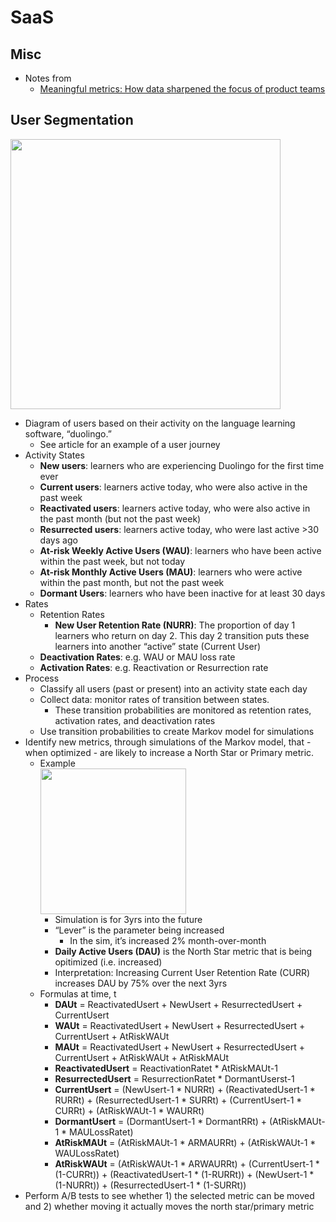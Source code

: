 # SaaS {#sec-saas .unnumbered}

## Misc {#sec-saas-misc .unnumberd}

-   Notes from
    -   [Meaningful metrics: How data sharpened the focus of product teams](https://blog.duolingo.com/growth-model-duolingo/)

## User Segmentation {#sec-saas-userseg .unnumbered}

![](./_resources/SaaS.resources/image.png){width="432"}

-   Diagram of users based on their activity on the language learning software, "duolingo."
    -   See article for an example of a user journey
-   Activity States
    -   **New users**: learners who are experiencing Duolingo for the first time ever
    -   **Current users**: learners active today, who were also active in the past week
    -   **Reactivated users**: learners active today, who were also active in the past month (but not the past week)
    -   **Resurrected users**: learners active today, who were last active \>30 days ago
    -   **At-risk Weekly Active Users (WAU)**: learners who have been active within the past week, but not today
    -   **At-risk Monthly Active Users (MAU)**: learners who were active within the past month, but not the past week
    -   **Dormant Users**: learners who have been inactive for at least 30 days
-   Rates
    -   Retention Rates
        -   **New User Retention Rate (NURR)**: The proportion of day 1 learners who return on day 2. This day 2 transition puts these learners into another "active" state (Current User)
    -   **Deactivation Rates**: e.g. WAU or MAU loss rate
    -   **Activation Rates**: e.g. Reactivation or Resurrection rate
-   Process
    -   Classify all users (past or present) into an activity state each day
    -   Collect data: monitor rates of transition between states.
        -   These transition probabilities are monitored as retention rates, activation rates, and deactivation rates
    -   Use transition probabilities to create Markov model for simulations
-   Identify new metrics, through simulations of the Markov model, that - when optimized - are likely to increase a North Star or Primary metric.
    -   Example\
        ![](./_resources/SaaS.resources/image.1.png){width="233"}
        -   Simulation is for 3yrs into the future
        -   "Lever" is the parameter being increased
            -   In the sim, it's increased 2% month-over-month
        -   **Daily Active Users (DAU)** is the North Star metric that is being opitimized (i.e. increased)
        -   Interpretation: Increasing Current User Retention Rate (CURR) increases DAU by 75% over the next 3yrs
    -   Formulas at time, t
        -   **DAUt** = ReactivatedUsert + NewUsert + ResurrectedUsert + CurrentUsert
        -   **WAUt** = ReactivatedUsert + NewUsert + ResurrectedUsert + CurrentUsert + AtRiskWAUt
        -   **MAUt** = ReactivatedUsert + NewUsert + ResurrectedUsert + CurrentUsert + AtRiskWAUt + AtRiskMAUt
        -   **ReactivatedUsert** = ReactivationRatet \* AtRiskMAUt-1
        -   **ResurrectedUsert** = ResurrectionRatet \* DormantUserst-1
        -   **CurrentUsert** = (NewUsert-1 \* NURRt) + (ReactivatedUsert-1 \* RURRt) + (ResurrectedUsert-1 \* SURRt) + (CurrentUsert-1 \* CURRt) + (AtRiskWAUt-1 \* WAURRt)
        -   **DormantUsert** = (DormantUsert-1 \* DormantRRt) + (AtRiskMAUt-1 \* MAULossRatet)
        -   **AtRiskMAUt** = (AtRiskMAUt-1 \* ARMAURRt) + (AtRiskWAUt-1 \* WAULossRatet)
        -   **AtRiskWAUt** = (AtRiskWAUt-1 \* ARWAURRt) + (CurrentUsert-1 \* (1-CURRt)) + (ReactivatedUsert-1 \* (1-RURRt)) + (NewUsert-1 \* (1-NURRt)) + (ResurrectedUsert-1 \* (1-SURRt))
-   Perform A/B tests to see whether 1) the selected metric can be moved and 2) whether moving it actually moves the north star/primary metric

